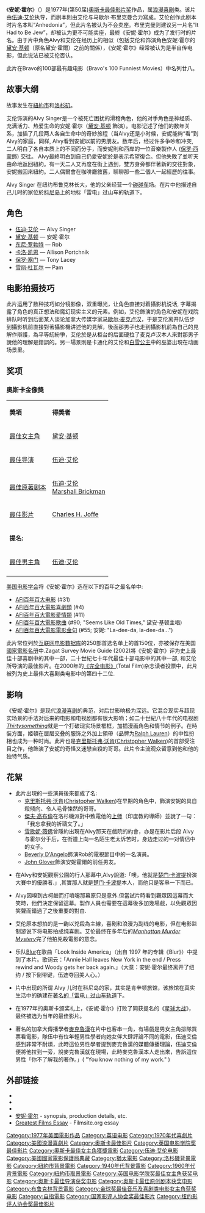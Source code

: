 {{noteTA
|T=zh-cn:安妮·霍尔; zh-tw:安妮霍爾; zh-hk:安妮荷爾;
|G1=Show
|1=zh-cn:安妮·霍尔; zh-tw:安妮霍爾; zh-hk:安妮荷爾;
|2=zh-cn:霍尔; zh-tw:霍爾; zh-hk:荷爾;
}}
{{Infobox Film |
  name     = 《安妮·霍尔》|
  name_en   =  Annie Hall|
  image          = Annie_hall(2).jpg |
  imdb_id        = 0075686 |
  writer         = [[伍迪·艾伦|伍迪·艾伦]]<br>[[Marshall_Brickman|Marshall Brickman]] |
  starring       = [[伍迪·艾伦|伍迪·艾伦]]<br>[[黛安·基顿|黛安·基顿]]<br>[[Tony_Roberts_(actor)|Tony Roberts]]<br>[[克里斯托弗·沃肯|克里斯托弗·沃肯]]<br>[[Carol_Kane|Carol Kane]]<br>[[保罗·西蒙|保罗·西蒙]] |
  director       = [[伍迪·艾伦|伍迪·艾伦]]|
  producer       = [[Charles_H._Joffe|Charles H. Joffe]],<br>[[Jack_Rollins|Jack Rollins]] |
  distributor    = [[United_Artists|United Artists]]
 |released       = 1977年4月20日 |
  runtime        = 93 分钟 |
  country        = [[美國|美國]] |
  language       = [[英语|英语]] |
  cinematographer = [[Gordon_Willis|Gordon Willis]]
|edit            = [[Wendy_Greene_Bricmont|Wendy Greene Bricmont]] <br>[[Ralph_Rosenblum|Ralph Rosenblum]] 
|budget          = $400万
|gross           = $38,251,425
}}
《'''安妮·霍尔'''》（{{lang-en|''Annie Hall''}}）是1977年(第50届)[[奧斯卡最佳影片奖|奧斯卡最佳影片奖]]作品，属[[浪漫喜剧|浪漫喜剧]]类。该片由[[伍迪·艾伦|伍迪·艾伦]]执导，而剧本則由艾伦与马歇尔·布里克曼合力寫成。艾伦创作此剧本时片名本叫“Anhedonia”，但此片名被认为不会卖座。布里克曼则建议另一片名“It Had to Be Jew”，却被认为更不可能卖座，最終《安妮·霍尔》成为了发行时的片名。由于片中角色Alvy和艾伦在经历上的相似（包括艾伦和饰演角色安妮·霍尔的[[黛安·基顿|黛安·基顿]]（原名黛安·霍爾）之前的關係），《安妮·霍尔》经常被认为是半自传电影，但此说法已被艾伦否认。

此片在Bravo的100部最有趣电影（Bravo's 100 Funniest Movies）中名列廿八。

== 故事大纲 ==

故事发生在[[紐約市|紐約市]]和[[洛杉矶|洛杉矶]]。

艾伦饰演的Alvy Singer是一个被死亡困扰的滑稽角色，他的对手角色是神经质、充满活力、热爱生命的安妮·霍尔（[[黛安·基顿|黛安·基顿]] 飾演）。电影记述了他们的数年关系，加插了几段两人各自生命中的奇妙旅程（当Alvy还是小时候，安妮能夠“看”到 Alvy的家庭，同样, Alvy看到安妮以前的男朋友。数年后，经过许多争吵和冲突, 二人明白了各自本质上的不同而分手，而安妮則和西岸的一位音樂製作人 ([[保罗·西蒙|保罗·西蒙]]飾) 交往。 Alvy最終明白到自己仍愛安妮於是表示希望復合。但他失敗了並听天由命地返回紐約。有一天二人又再度在街上遇到，雙方身旁都伴著新的交往對象，安妮搬回來紐約。二人偶爾會在咖啡廳敘舊，聊聊那一些二個人一起經歷的往事。

Alvy Singer 在纽约布鲁克林长大，他的父亲经营一个[[碰碰车|碰碰车]]场。在片中他描述自己儿时的家位於[[科尼岛|科尼岛]]上的地标「雷电」过山车的轨道下。

==角色==
* [[伍迪·艾伦|伍迪·艾伦]] — Alvy Singer
* [[黛安·基顿|黛安·基顿]] — 安妮·霍尔
* [[东尼·罗勃特|东尼·罗勃特]] — Rob
* [[卡洛·凯恩|卡洛·凯恩]] — Allison Portchnik
* [[保罗·塞门|保罗·塞门]] — Tony Lacey
* [[雪丽·杜瓦尔|雪丽·杜瓦尔]] — Pam

==电影拍摄技巧==

此片运用了数种技巧如分镜影像，双重曝光，让角色直接对着攝影机说话, 字幕揭露了角色的真正想法和魔幻现实主义的元素。例如，艾伦飾演的角色和安妮在戏院排队时听到后面某人谈论加拿大传媒学家[[马素·麦克鲁汉|马歇尔·麦克卢汉]]，于是艾伦离开队伍步到攝影机前直接對著攝影機讲述他的見解，後面那男子也走到攝影机前為自己的見解作辯護，為平等糿紛爭，艾伦於是从柜台的后面硬拉了麦克卢汉本人來對那男子說他的理解是錯誤的。另一場景則是卡通化的艾伦和[[白雪公主|白雪公主]]中的巫婆出現在动画场景里。

== 奖项 ==
===奧斯卡金像奬===
{| border="1" cellpadding="2" cellspacing="0" bgcolor="#000000"
| bgcolor="#75B5F6" | '''奬項'''
| bgcolor="#75B5F6" | '''得奬者'''
|-
| bgcolor="#ffffff" | [[奥斯卡最佳女主角奖|最佳女主角]]
| bgcolor="#ffffff" | [[黛安·基顿|黛安·基顿]]
|-
| bgcolor="#ffffff" | [[奧斯卡最佳导演奖|最佳导演]]
| bgcolor="#ffffff" | [[伍迪·艾伦|伍迪·艾伦]]
|-
| bgcolor="#ffffff" | [[奧斯卡最佳原著剧本奖|最佳原著剧本]] 
| bgcolor="#ffffff" | [[伍迪·艾伦|伍迪·艾伦]] <br>[[Marshall_Brickman|Marshall Brickman]]
|-
| bgcolor="#ffffff" | [[奥斯卡最佳影片奖|最佳影片]]
| bgcolor="#ffffff" | [[Charles_H._Joffe|Charles H. Joffe]]
|-
| colspan="3" bgcolor="#F2D5A6" | '''提名:'''
|-
| bgcolor="#ffffff" | [[奧斯卡最佳男主角奖|最佳男主角]]
| bgcolor="#ffffff" | [[伍迪·艾伦|伍迪·艾伦]] 
|-
|}

[[美国电影学会|美国电影学会]]将《安妮·霍尔》选在以下的百年之最名单中:

*[[AFI百年百大电影|AFI百年百大电影]] (#31)
*[[AFI百年百大電影喜劇類|AFI百年百大電影喜劇類]] (#4)
*[[AFI百年百大電影愛情類|AFI百年百大電影愛情類]] (#11)
*[[AFI百年百大電影歌曲|AFI百年百大電影歌曲]]  (#90; "Seems Like Old Times," 黛安·基顿主唱)
*[[AFI百年百大電影電影金句|AFI百年百大電影電影金句]] (#55; 安妮: "La-dee-da, la-dee-da...")

此片常位列於[[互联网电影数据库|互联网电影数据库]]的250部首选名单上的首150位，亦被保存在美国[[國家電影名册|國家電影名册]]中.Zagat Survey Movie Guide (2002)將《安妮·霍尔》评为史上最佳十部喜剧中的其中一部，二十世紀七十年代最佳十部电影中的其中一部, 和艾伦所导演的最佳影片。在2000年的[[《完全电影》|《完全电影》]](Total Film)杂志读者投票中，此片被列为史上最伟大喜剧类电影中的第四十二位.

==影响==

《安妮·霍尔》是现代[[浪漫喜剧|浪漫喜剧]]的典范，对后世影响极为深远。它混合现实与超现实场景的手法对后来的电影和电视剧都有很大影响；如二十世紀八十年代的电视剧''[[Thirtysomething|Thirtysomething]]''就是一个打破现实场景框框，加插漫画角色和情节的例子。在時裝方面，姬頓在层层交叠的服饰之外加上領帶（品牌为[[Ralph_Lauren|Ralph Lauren]]）的中性扮相也成为一种时尚。此片也是[[克里斯托弗·沃肯|克里斯托弗·沃肯]]([[Christopher_Walken|Christopher Walken]])的首部受注目之作，他飾演了安妮的奇怪又迷戀自殺的哥哥。此片令主流观众留意到他和他的独特气质。

==花絮==
*此片出現的一些演員後來都成了名:
** [[克里斯托弗·沃肯|克里斯托弗·沃肯]]([[Christopher_Walken|Christopher Walken]])在早期的角色中，飾演安妮的具自殺倾向、令人毛骨悚然的哥哥。
** [[傑夫·高布倫|傑夫·高布倫]]在洛杉磯派對中致電他的[[上师|上师]]（印度教的導師）並說了一句：「我忘拿我的祈禱文了。」 
** [[雪歌妮·薇佛|雪歌妮·薇佛]]曾隱約出現在Alvy那天在戲院的約會，亦是在影片后段 Alvy 与霍尔分手后，在街道上向一名陌生老太诉苦时，身边走过的一对情侣中的女子。
** [[Beverly_D'Angelo|Beverly D'Angelo]]飾演Rob的電視節目中的一名演員。
** [[John_Glover|John Glover]]飾演安妮霍爾的前任男友。

*在Alvy和安妮觀察公園的行人那幕中,Alvy說道:「噢，他就是[[楚门·卡波提|楚门·卡波提]]扮演大賽中的優勝者.」,其實那人就是[[楚门·卡波提|楚门·卡波提]]本人，而他只是客串一下而已。{{Cite web|url = http://www.imdb.com/character/ch0010641/|title = Truman Capote (Character)|access-date = 2011-12-31|archive-date = 2016-06-19|archive-url = https://web.archive.org/web/20160619055951/http://www.imdb.com/character/ch0010641/|dead-url = yes}}

*Alvy因嗅到古柯鹼而打噴嚏那幕原只是意外.但當試片時看到觀眾因這幕而大笑時，他們決定保留這幕。製作人員也需要在這幕後多加幾場戲，以免觀眾因笑聲而錯過了之後重要的對白.

*艾伦原本想拍的是一齣以兇殺為主線，喜剧和浪漫为副线的电影，但在电影监制游说下将电影拍成纯喜剧。艾伦最终在多年后的''[[Manhattan_Murder_Mystery|Manhattan Murder Mystery]]''完了他拍兇殺電影的意念。

*乐队[[Blur|Blur]]在歌曲「Look Inside America」（出自 1997 年的专辑《Blur》）中提到了本片。歌词云：「Annie Hall leaves New York in the end / Press rewind and Woody gets her back again.」（大意：安妮·霍尔最终离开了纽约 / 按下倒带键，伍迪夺回美人心。）

*片中出现的所谓 Alvy 儿时在科尼岛的家，其实是肯辛顿旅馆，该旅馆在真实生活中的确建在[https://web.archive.org/web/20070704054401/http://www.nyfolklore.org/pubs/voicjl27/dnstate.html 著名的「雷电」过山车轨道]下。 

*在1977年的奥斯卡颁奖礼上，《安妮·霍尔》打败了同获提名的《[[星球大战|星球大战]]》，最终被选为当年的最佳影片。

*著名的加拿大傳播學者[[馬素·麥克魯漢|麥克魯漢]]在片中也客串一角，有場戲是男女主角排隊買票看電影，隊伍中有位年輕男性學者向她女伴大肆評論不同的電影，伍迪艾倫感到非常不耐煩，此時這位男性學者提到麥克魯漢的媒體傳播理論，伍迪艾倫便將他拉到一旁，說麥克魯漢就在現場，此時麥克魯漢本人走出來，告訴這位男性「你不了解我的著作。」( "You know nothing of my work." )

==外部链接==
*{{imdb title|id=0075686|title=安妮·霍尔}}
*{{tcmdb title|id=16636|title=安妮·霍尔}}
*{{douban|1296987|安妮·霍尔}}
*[http://www.talkingpix.co.uk/Annie%20Hall.html 安妮·霍尔] {{Wayback|url=http://www.talkingpix.co.uk/Annie%20Hall.html |date=20201225161321 }} - synopsis, production details, etc.
*[http://www.filmsite.org/anni.html Greatest Films Essay] {{Wayback|url=http://www.filmsite.org/anni.html |date=20210220015407 }} - Filmsite.org essay

{{start box}}{{s-awards}}
{{succession prize box | '''《[[洛奇|洛奇]]》''' | '''《[[猎鹿人|猎鹿人]]》''' | [[奧斯卡最佳影片獎|奧斯卡最佳影片獎]] | '''1977年'''}}

{{end}}

{{國家影評人協會獎最佳影片}}
{{活地·亞倫}}
{{奥斯卡最佳影片奖}}
{{英国电影学院奖最佳影片}}
{{纽约影评人协会奖最佳影片}}
{{DEFAULTSORT:Annie Hall}}
[[Category:1977年美國電影作品|Category:1977年美國電影作品]]
[[Category:英语电影|Category:英语电影]]
[[Category:1970年代喜劇片|Category:1970年代喜劇片]]
[[Category:美國浪漫喜劇片|Category:美國浪漫喜劇片]]
[[Category:奥斯卡最佳影片|Category:奥斯卡最佳影片]]
[[Category:英国电影学院奖最佳影片|Category:英国电影学院奖最佳影片]]
[[Category:奧斯卡最佳女主角獲獎電影|Category:奧斯卡最佳女主角獲獎電影]]
[[Category:伍迪·艾伦电影|Category:伍迪·艾伦电影]]
[[Category:美國國家電影保護局典藏|Category:美國國家電影保護局典藏]]
[[Category:猶太電影|Category:猶太電影]]
[[Category:洛杉磯背景電影|Category:洛杉磯背景電影]]
[[Category:紐約市背景電影|Category:紐約市背景電影]]
[[Category:1940年代背景電影|Category:1940年代背景電影]]
[[Category:1960年代背景電影|Category:1960年代背景電影]]
[[Category:紐約市取景電影|Category:紐約市取景電影]]
[[Category:英国电影学院奖最佳女主角获奖电影|Category:英国电影学院奖最佳女主角获奖电影]]
[[Category:奥斯卡最佳导演获奖电影|Category:奥斯卡最佳导演获奖电影]]
[[Category:奥斯卡最佳原创剧本获奖电影|Category:奥斯卡最佳原创剧本获奖电影]]
[[Category:布鲁克林背景電影|Category:布鲁克林背景電影]]
[[Category:金球奖最佳音乐及喜剧类电影女主角获奖电影|Category:金球奖最佳音乐及喜剧类电影女主角获奖电影]]
[[Category:自指電影|Category:自指電影]]
[[Category:国家影评人协会奖最佳影片|Category:国家影评人协会奖最佳影片]]
[[Category:纽约影评人协会奖最佳影片|Category:纽约影评人协会奖最佳影片]]
